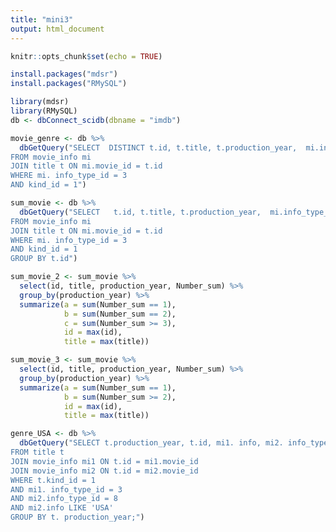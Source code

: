 ```yaml
---
title: "mini3"
output: html_document
---
```


```r
knitr::opts_chunk$set(echo = TRUE)
```

```r
install.packages("mdsr")
install.packages("RMySQL")
```
```r
library(mdsr)
library(RMySQL)
db <- dbConnect_scidb(dbname = "imdb")
```

```r
movie_genre <- db %>%
  dbGetQuery("SELECT  DISTINCT t.id, t.title, t.production_year,  mi.info_type_id, t. kind_id, mi.info
FROM movie_info mi
JOIN title t ON mi.movie_id = t.id
WHERE mi. info_type_id = 3
AND kind_id = 1")
```

```r
sum_movie <- db %>%
  dbGetQuery("SELECT   t.id, t.title, t.production_year,  mi.info_type_id, t. kind_id, mi.info, SUM(t.kind_id) AS Number_sum
FROM movie_info mi
JOIN title t ON mi.movie_id = t.id
WHERE mi. info_type_id = 3
AND kind_id = 1
GROUP BY t.id")
```

```r
sum_movie_2 <- sum_movie %>%
  select(id, title, production_year, Number_sum) %>%
  group_by(production_year) %>%
  summarize(a = sum(Number_sum == 1),
            b = sum(Number_sum == 2),
            c = sum(Number_sum >= 3),
            id = max(id),
            title = max(title))
```

```r
sum_movie_3 <- sum_movie %>%
  select(id, title, production_year, Number_sum) %>%
  group_by(production_year) %>%
  summarize(a = sum(Number_sum == 1),
            b = sum(Number_sum >= 2),
            id = max(id),
            title = max(title))
```

```r
genre_USA <- db %>%
  dbGetQuery("SELECT t.production_year, t.id, mi1. info, mi2. info_type_id, mi2. info, mi1.info_type_id, SUM(t.kind_id)
FROM title t
JOIN movie_info mi1 ON t.id = mi1.movie_id
JOIN movie_info mi2 ON t.id = mi2.movie_id
WHERE t.kind_id = 1
AND mi1. info_type_id = 3
AND mi2.info_type_id = 8 
AND mi2.info LIKE 'USA'
GROUP BY t. production_year;")
```

